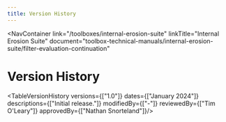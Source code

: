 ```yaml
---
title: Version History
---
```



<NavContainer 
  link="/toolboxes/internal-erosion-suite"
  linkTitle="Internal Erosion Suite" 
  document="toolbox-technical-manuals/internal-erosion-suite/filter-evaluation-continuation"
></NavContainer>

# Version History

<TableVersionHistory
    versions={["1.0"]}
    dates={["January 2024"]}
    descriptions={["Initial release."]}
    modifiedBy={["-"]}
    reviewedBy={["Tim O'Leary"]}
    approvedBy={["Nathan Snorteland"]}/>
